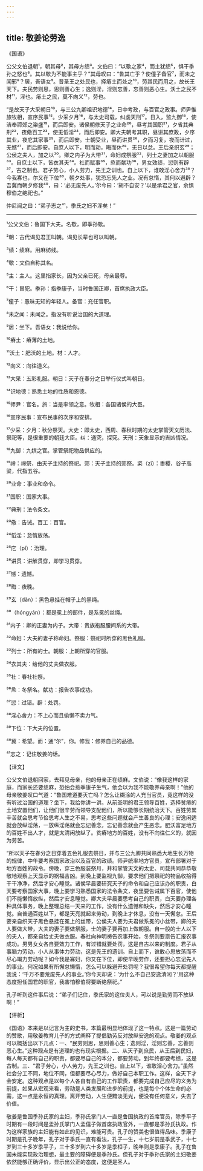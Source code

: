 ```yaml
---
---
---
```

title: 敬姜论劳逸
---




《国语》

公父文伯退朝¹，朝其母²，其母方绩³。文伯曰：“以歜之家⁴，而主犹绩⁵，惧干季孙之怒也⁶。其以歜为不能事主乎？”其母叹曰：“鲁其亡乎？使僮子备官⁷，而未之闻邪⁸？居，吾语女⁹。昔圣王之处民也，择瘠土而处之¹⁰，劳其民而用之，故长王天下。夫民劳则思，思则善心生；逸则淫，淫则忘善，忘善则恶心生。沃土之民不材¹¹，淫也。瘠土之民，莫不向义¹²，劳也。

“是故天子大采朝日¹³，与三公九卿祖识地德¹⁴，日中考政，与百官之政事。师尹惟旅牧相，宣序民事¹⁵。少采夕月¹⁶，与太史司载，纠虔天刑¹⁷。日入，监九御¹⁸，使洁奉禘郊之粢盛¹⁹，而后即安。诸侯朝修天子之业命²⁰，昼考其国职²¹，夕省其典刑²²，夜儆百工²³，使无慆淫²⁴，而后即安。卿大夫朝考其职，昼讲其庶政，夕序其业，夜庀其家事²⁵，而后即安。士朝受业，昼而讲贯²⁶，夕而习复，夜而计过，无憾²⁷，而后即安。自庶人以下，明而动，晦而休²⁸，无日以怠。王后亲织玄²⁹；公侯之夫人，加之以³⁰。卿之内子为大带³¹，命妇成祭服³²，列士之妻加之以朝服³³。自庶士以下，皆衣其夫³⁴。社而赋事³⁵，烝而献功³⁶，男女效绩，愆则有辟³⁷，古之制也。君子劳心，小人劳力，先王之训也。自上以下，谁敢淫心舍力³⁸？今我寡也，尔又在下位³⁹，朝夕处事，犹恐忘先人之业。况有怠惰，其何以避辟？吾冀而朝夕修我⁴⁰，曰：‘必无废先人。’尔今曰：‘胡不自安？’以是承君之官，余惧穆伯之绝祀也。”

仲尼闻之曰：“弟子志之⁴¹，季氏之妇不淫矣！”



***



¹公父文伯：鲁国下大夫。名歜，即季孙歜。

²朝：古代谒见君王叫朝。谒见长辈也可以叫朝。

³绩：绩麻。用麻纺线。

⁴歜：文伯自称其名。

⁵主：主人。这里指家长，因为父亲已死，母亲最尊。

⁶干：冒犯。季孙：指季康子，当时鲁国正卿，首席执政大臣。

⁷僮子：愚昧无知的年轻人。备官：充任官职。

⁸未之闻：未闻之。指没有听说治国的大道理。

⁹居：坐下。吾语女：我说给你。

¹⁰瘠土：瘠薄的土地。

¹¹沃土：肥沃的土地。材：人才。

¹²向义：向往道义。

¹³大采：五彩礼服。朝日：天子在春分之日举行仪式叫朝日。

¹⁴识地德：熟悉土地的性质和恩德。

¹⁵师尹：官名。旅：当是率领之意。牧相：各国诸侯的大臣。

¹⁶宣序民事：宣布民事的次序和安排。

¹⁷少采：夕月：秋分祭天。大史：即太史，西周、春秋时期的太史掌管天文历法、祭祀等，是很重要的朝廷大臣。纠：通究，探究。天刑：天象显示的吉凶情况。

¹⁸九御：九嫔之官。掌管祭祀物品供应的。

¹⁹禘：禘祭，由天子主持的祭祀。郊：天子主持的郊祭。粢（zī）：黍稷，谷子高粱，代指五谷。

²⁰业命：事业和命令。

²¹国职：国家大事。

²²典刑：法令条文。

²³儆：告诫。百工：百官。

²⁴慆淫：怠惰放荡。

²⁵庀（pí）：治理。

²⁶讲贯：讲解贯穿，即学习贯穿。

²⁷憾：遗憾。

²⁸晦：夜晚。

²⁹玄（dǎn）：黑色悬挂在帽子上的黑绳。

³⁰（hóngyán）：都是冕上的部件，是系冕的丝绳。

³¹内子：卿的正妻为内子。大带：贵族袍服腰间系的大带。

³²命妇：大夫的妻子称命妇。祭服：祭祀时所穿的黑色礼服。

³³列士：所有的士。朝服：上朝所穿的官服。

³⁴衣其夫：给他的丈夫做衣服。

³⁵社：春社社祭。

³⁶烝：冬祭名。献功：报告农事成功。

³⁷愆：过错。辟：处罚。

³⁸淫心舍力：不上心而且偷懒不卖力气。

³⁹下位：下大夫的位置。

⁴⁰冀：希望。而：通“尔”，你。修我：修养自己的品德。

⁴¹志之：记住敬姜的话。

【译文】

公父文伯退朝回家，去拜见母亲，他的母亲正在绩麻。文伯说：“像我这样的家庭，而家长还要绩麻，恐怕会惹季康子生气，他会以为我不能敬养母亲啊！”他的母亲敬姜叹口气道：“鲁国难道要灭亡吗？怎么让糊涂的人充当官员，竟这样的没有听过治国的道理？坐下，我给你讲一讲。从前圣明的君王领导百姓，选择贫瘠的土地安置他们，让他们很辛劳而领导支配他们，所以能够长期统治天下。百姓劳累辛苦就会思考节俭思考人生之不易，思考这些问题就会产生善良的心理；安逸闲适就会放纵淫荡，一放纵淫荡就会忘记善念，忘记善念就会产生恶念。肥沃富足地方的百姓不出人才，就是太清闲放纵了。贫瘠地方的百姓，没有不向往仁义的，就因为劳苦。

“所以天子在春分之日穿着五色礼服去祭日，并与三公九卿共同熟悉大地生长万物的规律，中午要考察国家政治以及百官的政绩。师尹统率地方官员，宣布部署对于地方百姓的政令。傍晚，穿三色服装祭月，并和掌管天文的太史、司载共同恭恭敬敬地观察上天显示的祸福吉凶。到晚上要监视九御，要求他们把祭祀的物品收拾得干干净净，然后才安心睡觉。诸侯早晨要研究天子的命令和自己应该办的职责，白天要考察国家大事，晚上要学习熟悉国家的法令条文，夜里要告诫属下百官，使他们不能懒惰放纵，然后才安息睡觉。卿大夫早晨要思考自己的职责，白天要办理各种具体事务，晚上整理总结一天来的工作，没有什么遗憾和缺失，然后才安心睡觉。自普通百姓以下，都是天亮就起来劳动，到晚上才休息，没有一天懈怠。王后要亲自织天子黑色悬挂在冕上的丝带，公侯夫人要为夫君做系冕的小丝带，卿的夫人要做大带，大夫的妻子要做祭服，士的妻子要再加上做朝服。自一般的士人以下的夫人，都亲自给丈夫做衣服。春社向神明祷告农事开始，冬祭则要禀告汇报农事成功。男男女女各自要效力工作，有过错就要处罚，这是自古以来的制度。君子从事脑力劳动，小人从事体力劳动，这是先王的遗训。自上而下，谁敢心思放荡而不尽心竭力劳动呢？如今我是寡妇，你又在下位，即使早晚劳作，还要担心忘记先人的事业。何况如果有所懈怠懒惰，怎么可以躲避开处罚呢？我很希望你每天都提醒我说：‘千万不要荒废先人的事业。’你今天却说：‘为什么不自己安逸清闲？’用这种态度担任国君的职官，我害怕穆伯将要断绝祭祀。”

孔子听到这件事后说：“弟子们记住，季氏家的这位夫人，可以说是勤劳而不放纵啊！”

【评析】

《国语》本来是以记言为主的史书，本篇最明显地体现了这一特点。这是一篇劳动的赞歌，用敬姜教育儿子的方式阐释了提倡勤劳反对放纵安逸的观点。敬姜的观点可以概括出以下几点：一、“民劳则思，思则善心生；逸则淫，淫则忘善，忘善则恶心生。”这种观点是有道理的也有现实根据。二、从天子到庶民，从王后到民妇，每人每天都有自己的职责，都要尽自己的本分，都要劳动。到年终都要考绩，这是古制。三、“君子劳心，小人劳力，先王之训也。自上以下，谁敢淫心舍力。”虽然社会分工不同，地位不同，但都要尽心尽力，做好自己本职工作。这样，全天下才会安定。这种观点是以每个人各自有自己的工作职责，都要完成自己应尽的义务为前提，如果从宏观来看，劳动是人类发展和进步的前提，也是每个个体生命的必需，这一点是永恒的真理。离开劳动，人生便黯淡无光，便没有任何意义，失去了价值。

敬姜是鲁国季孙氏家的主妇，季孙氏掌门人一直是鲁国执政的首席官员，除季平子时期有一段时间是孟孙氏掌门人孟僖子做首席执政官外，一直都是季孙氏执政。作为这样家族的主妇能有如此的见识，难能可贵。孔子的赞美也很值得品味。季康子时期是孔子晚年，孔子对于季氏一直有看法，孔子一生，十七岁前是季武子，十七岁到三十多岁季平子，三十多岁到六十多岁是季桓子，晚年则是季康子。孔子在鲁国未能实现政治理想，最主要的障碍便是季孙氏。但孔子对于季孙氏家的主妇敬姜依然能够正确评价，显示出公正的态度，这便是圣人。